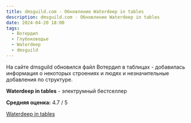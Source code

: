 ```yaml
---
title: dmsguild.com - Обновление Waterdeep in tables
description: dmsguild.com - Обновление Waterdeep in tables
date: 2024-04-20 18:00
tags:
  - Вотердип
  - Глубоководье
  - Waterdeep
  - dmsguild
---
```


На сайте dmsguild обновился файл Вотердип в таблицах - добавилась информация о некоторых строениях и людях и незначительные добавления по структуре.

**Waterdeep in tables** - электрумный бестселлер

**Средняя оценка:** 4.7 / 5

[Waterdeep in tables](https://www.dmsguild.com/product/247012/Waterdeep-in-tables?affiliate_id=759617)

